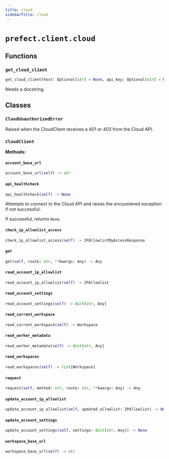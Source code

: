 ```yaml
---
title: cloud
sidebarTitle: cloud
---
```


# `prefect.client.cloud`

## Functions

### `get_cloud_client` <sup><a href="https://github.com/PrefectHQ/prefect/blob/main/src/prefect/client/cloud.py#L38" target="_blank"><Icon icon="github" style="width: 14px; height: 14px;" /></a></sup>

```python
get_cloud_client(host: Optional[str] = None, api_key: Optional[str] = None, httpx_settings: Optional[dict[str, Any]] = None, infer_cloud_url: bool = False) -> 'CloudClient'
```


Needs a docstring.


## Classes

### `CloudUnauthorizedError` <sup><a href="https://github.com/PrefectHQ/prefect/blob/main/src/prefect/client/cloud.py#L66" target="_blank"><Icon icon="github" style="width: 14px; height: 14px;" /></a></sup>


Raised when the CloudClient receives a 401 or 403 from the Cloud API.


### `CloudClient` <sup><a href="https://github.com/PrefectHQ/prefect/blob/main/src/prefect/client/cloud.py#L72" target="_blank"><Icon icon="github" style="width: 14px; height: 14px;" /></a></sup>

**Methods:**

#### `account_base_url` <sup><a href="https://github.com/PrefectHQ/prefect/blob/main/src/prefect/client/cloud.py#L101" target="_blank"><Icon icon="github" style="width: 14px; height: 14px;" /></a></sup>

```python
account_base_url(self) -> str
```

#### `api_healthcheck` <sup><a href="https://github.com/PrefectHQ/prefect/blob/main/src/prefect/client/cloud.py#L114" target="_blank"><Icon icon="github" style="width: 14px; height: 14px;" /></a></sup>

```python
api_healthcheck(self) -> None
```

Attempts to connect to the Cloud API and raises the encountered exception if not
successful.

If successful, returns `None`.


#### `check_ip_allowlist_access` <sup><a href="https://github.com/PrefectHQ/prefect/blob/main/src/prefect/client/cloud.py#L166" target="_blank"><Icon icon="github" style="width: 14px; height: 14px;" /></a></sup>

```python
check_ip_allowlist_access(self) -> IPAllowlistMyAccessResponse
```

#### `get` <sup><a href="https://github.com/PrefectHQ/prefect/blob/main/src/prefect/client/cloud.py#L186" target="_blank"><Icon icon="github" style="width: 14px; height: 14px;" /></a></sup>

```python
get(self, route: str, **kwargs: Any) -> Any
```

#### `read_account_ip_allowlist` <sup><a href="https://github.com/PrefectHQ/prefect/blob/main/src/prefect/client/cloud.py#L155" target="_blank"><Icon icon="github" style="width: 14px; height: 14px;" /></a></sup>

```python
read_account_ip_allowlist(self) -> IPAllowlist
```

#### `read_account_settings` <sup><a href="https://github.com/PrefectHQ/prefect/blob/main/src/prefect/client/cloud.py#L144" target="_blank"><Icon icon="github" style="width: 14px; height: 14px;" /></a></sup>

```python
read_account_settings(self) -> dict[str, Any]
```

#### `read_current_workspace` <sup><a href="https://github.com/PrefectHQ/prefect/blob/main/src/prefect/client/cloud.py#L130" target="_blank"><Icon icon="github" style="width: 14px; height: 14px;" /></a></sup>

```python
read_current_workspace(self) -> Workspace
```

#### `read_worker_metadata` <sup><a href="https://github.com/PrefectHQ/prefect/blob/main/src/prefect/client/cloud.py#L138" target="_blank"><Icon icon="github" style="width: 14px; height: 14px;" /></a></sup>

```python
read_worker_metadata(self) -> dict[str, Any]
```

#### `read_workspaces` <sup><a href="https://github.com/PrefectHQ/prefect/blob/main/src/prefect/client/cloud.py#L124" target="_blank"><Icon icon="github" style="width: 14px; height: 14px;" /></a></sup>

```python
read_workspaces(self) -> list[Workspace]
```

#### `request` <sup><a href="https://github.com/PrefectHQ/prefect/blob/main/src/prefect/client/cloud.py#L189" target="_blank"><Icon icon="github" style="width: 14px; height: 14px;" /></a></sup>

```python
request(self, method: str, route: str, **kwargs: Any) -> Any
```

#### `update_account_ip_allowlist` <sup><a href="https://github.com/PrefectHQ/prefect/blob/main/src/prefect/client/cloud.py#L159" target="_blank"><Icon icon="github" style="width: 14px; height: 14px;" /></a></sup>

```python
update_account_ip_allowlist(self, updated_allowlist: IPAllowlist) -> None
```

#### `update_account_settings` <sup><a href="https://github.com/PrefectHQ/prefect/blob/main/src/prefect/client/cloud.py#L148" target="_blank"><Icon icon="github" style="width: 14px; height: 14px;" /></a></sup>

```python
update_account_settings(self, settings: dict[str, Any]) -> None
```

#### `workspace_base_url` <sup><a href="https://github.com/PrefectHQ/prefect/blob/main/src/prefect/client/cloud.py#L108" target="_blank"><Icon icon="github" style="width: 14px; height: 14px;" /></a></sup>

```python
workspace_base_url(self) -> str
```
